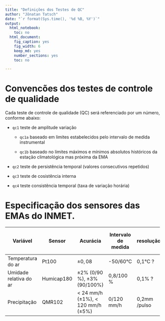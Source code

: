 ```yaml
---
title: "Definições dos Testes de QC"
author: "Jônatan Tatsch"
date: "`r format(Sys.time(), '%d %B, %Y')`"
output:
  html_notebook:
    toc: no
  html_document:
    fig_caption: yes
    fig_width: 6
    keep_md: yes
    number_sections: yes
    toc: no

---
```


# Convencões dos testes de controle de qualidade

Cada teste de controle de qualidade (QC) será referenciado por um número, conforme abaixo:

- `qc1` teste de amplitude variação 

    - `qc1a` baseado em limites estabelecidos pelo intervalo de medida instrumental
    
    - `qc1b` baseado no limites máximos e mínimos absolutos históricos da estação climatológica mas próxima da EMA

- `qc2` teste de persistência temporal (valores consecutivos repetidos) 

- `qc3` teste de cosistência interna

- `qc4` teste consistência temporal (taxa de variação horária)


# Especificação dos sensores das EMAs do INMET.

| Variável               | Sensor     | Acurácia                                | Intervalo de medida | resolução    | altura acima do solo |
|------------------------|------------|-----------------------------------------|---------------------|--------------|----------------------|
| Temperatura do ar      | Pt100      | $\pm0,08$                               | -50/60°C            | 0,1°C ?      | 2 m                  |
| Umidade relativa do ar | Humicap180 | $\pm2\%$ (0/90 %), $\pm3\%$ (90/100%)  | 0,8/100 \%          | 0,1% ?       | 2 m                  |
| Precipitação           | QMR102     | < 24 mm/h ($\pm 1\%$), < 120 mm/h ($\pm5\%$) | 0/120 mm/h          | 0,2mm /pulso | 1,5 m                |


